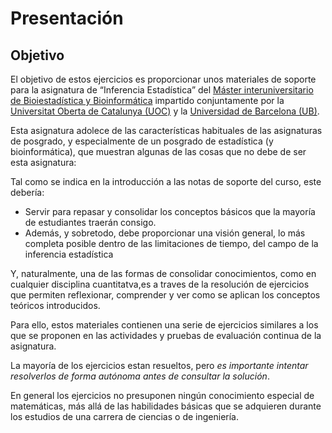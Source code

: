 # Presentación {-}

## Objetivo {-}

El objetivo de estos ejercicios es proporcionar unos materiales de soporte para la asignatura de "Inferencia Estadística" del [Máster interuniversitario de Bioiestadística y Bioinformática](https://www.uoc.edu/es/estudios/masters/master-universitario-bioinformatica-bioestadistica) impartido conjuntamente por la [Universitat Oberta de Catalunya (UOC)](https://www.uoc.edu) y la [Universidad de Barcelona (UB)](https://www.ub.edu).

Esta asignatura adolece de las características habituales de las asignaturas de posgrado, y especialmente de un posgrado de estadística (y bioinformática), que muestran algunas de las cosas que no debe de ser esta asignatura:

Tal como se indica en la introducción a las notas de soporte del curso, este debería:

- Servir para repasar y consolidar los conceptos básicos que la mayoría de estudiantes traerán consigo.
- Además, y sobretodo, debe proporcionar una visión general, lo más completa posible dentro de las limitaciones de tiempo, del campo de la inferencia estadística

Y, naturalmente, una de las formas de consolidar conocimientos, como en cualquier disciplina cuantitatva,es a traves de la resolución de ejercicios que permiten reflexionar, comprender y ver como se aplican los conceptos teóricos introducidos.

Para ello, estos materiales contienen una serie de ejercicios similares a los que se proponen en las actividades y pruebas de evaluación continua de la asignatura.

La mayoría de los ejercicios estan resueltos, pero _es importante intentar resolverlos de forma autónoma antes de consultar la solución_.

En general los ejercicios no presuponen ningún conocimiento especial de matemáticas, más allá de las habilidades básicas que se adquieren durante los estudios de una carrera de ciencias o de ingeniería. 

